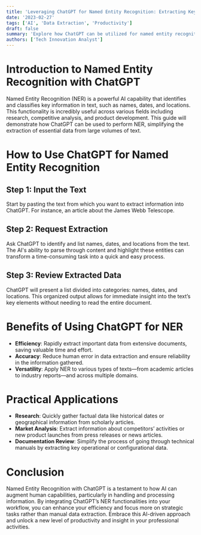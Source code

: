 ```yaml
---
title: 'Leveraging ChatGPT for Named Entity Recognition: Extracting Key Information Efficiently'
date: '2023-02-27'
tags: ['AI', 'Data Extraction', 'Productivity']
draft: false
summary: 'Explore how ChatGPT can be utilized for named entity recognition to quickly extract names, dates, and locations from texts, enhancing research and competitive analysis.'
authors: ['Tech Innovation Analyst']
---
```


# Introduction to Named Entity Recognition with ChatGPT

Named Entity Recognition (NER) is a powerful AI capability that identifies and classifies key information in text, such as names, dates, and locations. This functionality is incredibly useful across various fields including research, competitive analysis, and product development. This guide will demonstrate how ChatGPT can be used to perform NER, simplifying the extraction of essential data from large volumes of text.

# How to Use ChatGPT for Named Entity Recognition

## Step 1: Input the Text

Start by pasting the text from which you want to extract information into ChatGPT. For instance, an article about the James Webb Telescope.

## Step 2: Request Extraction

Ask ChatGPT to identify and list names, dates, and locations from the text. The AI's ability to parse through content and highlight these entities can transform a time-consuming task into a quick and easy process.

## Step 3: Review Extracted Data

ChatGPT will present a list divided into categories: names, dates, and locations. This organized output allows for immediate insight into the text’s key elements without needing to read the entire document.

# Benefits of Using ChatGPT for NER

- **Efficiency**: Rapidly extract important data from extensive documents, saving valuable time and effort.
- **Accuracy**: Reduce human error in data extraction and ensure reliability in the information gathered.
- **Versatility**: Apply NER to various types of texts—from academic articles to industry reports—and across multiple domains.

# Practical Applications

- **Research**: Quickly gather factual data like historical dates or geographical information from scholarly articles.
- **Market Analysis**: Extract information about competitors’ activities or new product launches from press releases or news articles.
- **Documentation Review**: Simplify the process of going through technical manuals by extracting key operational or configurational data.

# Conclusion

Named Entity Recognition with ChatGPT is a testament to how AI can augment human capabilities, particularly in handling and processing information. By integrating ChatGPT’s NER functionalities into your workflow, you can enhance your efficiency and focus more on strategic tasks rather than manual data extraction. Embrace this AI-driven approach and unlock a new level of productivity and insight in your professional activities.


